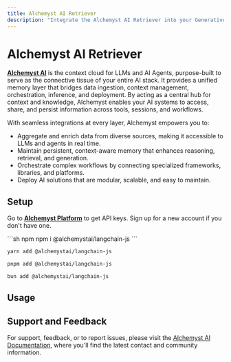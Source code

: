 ```yaml
---
title: Alchemyst AI Retriever
description: "Integrate the Alchemyst AI Retriever into your Generative AI Application"
---
```


# Alchemyst AI Retriever

[**Alchemyst AI**](https://getalchemystai.com) is the context cloud for LLMs and AI Agents, purpose-built to serve as the connective tissue of your entire AI stack. It provides a unified memory layer that bridges data ingestion, context management, orchestration, inference, and deployment. By acting as a central hub for context and knowledge, Alchemyst enables your AI systems to access, share, and persist information across tools, sessions, and workflows.

With seamless integrations at every layer, Alchemyst empowers you to:

- Aggregate and enrich data from diverse sources, making it accessible to LLMs and agents in real time.
- Maintain persistent, context-aware memory that enhances reasoning, retrieval, and generation.
- Orchestrate complex workflows by connecting specialized frameworks, libraries, and platforms.
- Deploy AI solutions that are modular, scalable, and easy to maintain.

## Setup

Go to [**Alchemyst Platform**](https://platform.getalchemystai.com/settings) to get API keys. Sign up for a new account if you don't have one.


<IntegrationInstallTooltip></IntegrationInstallTooltip>

<CodeGroup>
```sh npm
npm i @alchemystai/langchain-js
```

```sh yarn
yarn add @alchemystai/langchain-js
```

```sh pnpm
pnpm add @alchemystai/langchain-js
```

```sh bun
bun add @alchemystai/langchain-js
```
</CodeGroup>

## Usage


<AlchemystAiRetrieverExample />

## Support and Feedback
For support, feedback, or to report issues, please visit the [Alchemyst AI Documentation](https://docs.getalchemystai.com), where you'll find the latest contact and community information.
